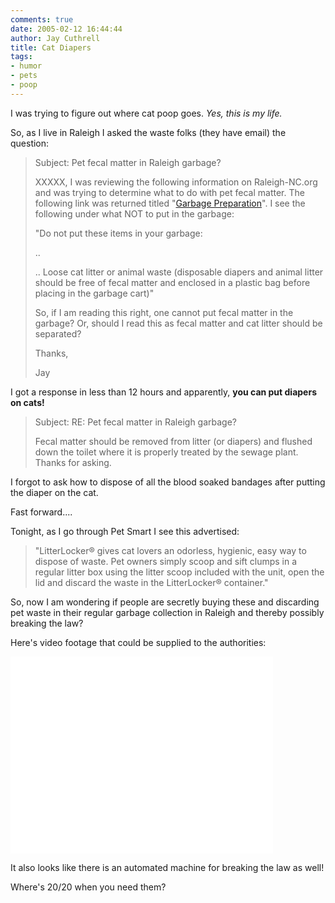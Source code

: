 ```yaml
---
comments: true
date: 2005-02-12 16:44:44
author: Jay Cuthrell
title: Cat Diapers
tags:
- humor
- pets
- poop
---
```


I was trying to figure out where cat poop goes. _Yes, this is my life._

So, as I live in Raleigh I asked the waste folks (they have email) the question:
 
> Subject: Pet fecal matter in Raleigh garbage?
>
>XXXXX,
>I was reviewing the following information on Raleigh-NC.org and was trying to determine what to do with pet fecal matter. The following link was returned titled "[Garbage Preparation](http://www.raleighnc.gov/portal/server.pt/gateway/PTARGS_0_306_202_0_43/http;/pt03/dig_web_content/category/Resident/Garbage_and_Recycling/Garbage/Cat-1C-20041201-125830-Garbage_Preparation.html)".
>I see the following under what NOT to put in the garbage:
>
>"Do not put these items in your garbage:
>
>..
>
>..
>Loose cat litter or animal waste (disposable diapers and animal litter should be free of fecal matter and enclosed in a plastic bag before placing in the garbage cart)"
>
>So, if I am reading this right, one cannot put fecal matter in the garbage? Or, should I read this as fecal matter and cat litter should be separated?
>
>Thanks,
>
>Jay


I got a response in less than 12 hours and apparently, **you can put diapers on cats!**


> Subject: RE: Pet fecal matter in Raleigh garbage?
>
>Fecal matter should be removed from litter (or diapers) and flushed down the toilet where it is properly treated by the sewage plant. Thanks for asking.

I forgot to ask how to dispose of all the blood soaked bandages after putting the diaper on the cat.

Fast forward....

Tonight, as I go through Pet Smart I see this advertised:

> "LitterLocker® gives cat lovers an odorless, hygienic, easy way to dispose of waste. Pet owners simply scoop and sift clumps in a regular litter box using the litter scoop included with the unit, open the lid and discard the waste in the LitterLocker® container."

So, now I am wondering if people are secretly buying these and discarding pet waste in their regular garbage collection in Raleigh and thereby possibly breaking the law?

Here's video footage that could be supplied to the authorities:

<iframe width="420" height="315" src="//www.youtube.com/embed/eLgPdYDeoRg" frameborder="0" allowfullscreen></iframe>

It also looks like there is an automated machine for breaking the law as well!

Where's 20/20 when you need them?

